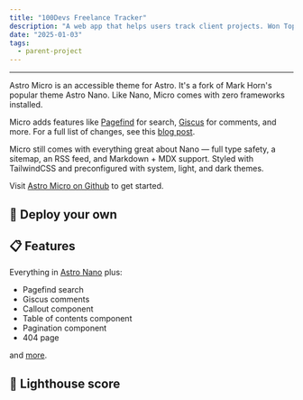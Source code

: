 ```yaml
---
title: "100Devs Freelance Tracker"
description: "A web app that helps users track client projects. Won Top of Category at the 100Devs Hackathon."
date: "2025-01-03"
tags:
  - parent-project
---
```



---

<MdxPublicImage src="/projects/astro-micro/astro-micro.jpg" />

Astro Micro is an accessible theme for Astro. It's a fork of Mark Horn's popular theme Astro Nano. Like Nano, Micro comes with zero frameworks installed.

Micro adds features like [Pagefind](https://pagefind.app) for search, [Giscus](https://giscus.app) for comments, and more. For a full list of changes, see this [blog post](/blog/00-micro-changelog).

Micro still comes with everything great about Nano — full type safety, a sitemap, an RSS feed, and Markdown + MDX support. Styled with TailwindCSS and preconfigured with system, light, and dark themes.

Visit [Astro Micro on Github](https://github.com/trevortylerlee/astro-micro) to get started.

## 🚀 Deploy your own

<div class="flex gap-2">
  <a
    target="_blank"
    aria-label="Deploy with Vercel"
    href="https://vercel.com/new/clone?repository-url=https://github.com/trevortylerlee/astro-micro"
  >
    <MdxPublicImage src="/projects/deploy_vercel.svg" />
  </a>
  <a
    target="_blank"
    aria-label="Deploy with Netlify"
    href="https://app.netlify.com/start/deploy?repository=https://github.com/trevortylerlee/astro-micro"
  >
    <MdxPublicImage src="/projects/deploy_netlify.svg" />
  </a>
</div>

## 📋 Features

Everything in [Astro Nano](https://github.com/markhorn-dev/astro-nano) plus:

- Pagefind search
- Giscus comments
- Callout component
- Table of contents component
- Pagination component
- 404 page

and [more](/blog/00-micro-changelog).

## 💯 Lighthouse score

<MdxPublicImage src="/projects/astro-micro/astro-micro-lighthouse.jpg" />
